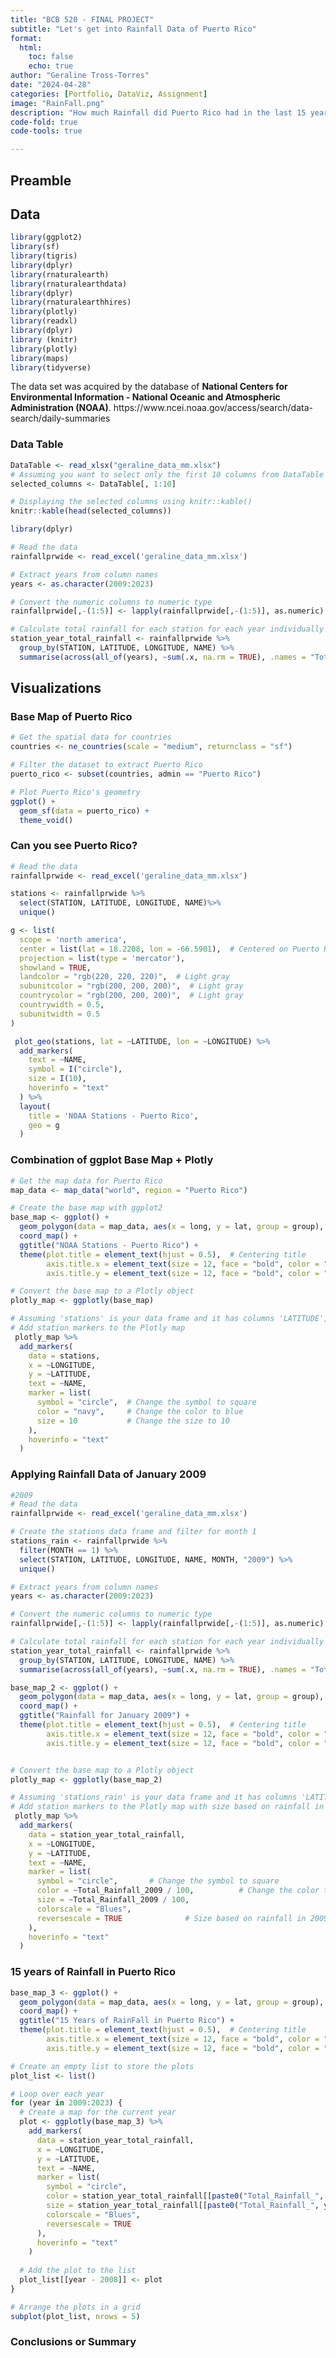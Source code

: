 ```yaml
---
title: "BCB 520 - FINAL PROJECT"
subtitle: "Let's get into Rainfall Data of Puerto Rico"
format:
  html:
    toc: false
    echo: true
author: "Geraline Tross-Torres"
date: "2024-04-28"
categories: [Portfolio, DataViz, Assignment]
image: "RainFall.png"
description: "How much Rainfall did Puerto Rico had in the last 15 years"
code-fold: true
code-tools: true

---
```


## Preamble

## Data

```r
library(ggplot2)
library(sf)
library(tigris)
library(dplyr)
library(rnaturalearth)
library(rnaturalearthdata)
library(dplyr)
library(rnaturalearthhires)
library(plotly)
library(readxl)
library(dplyr)
library (knitr)
library(plotly)
library(maps)
library(tidyverse)
```

The data set was acquired by the database of **National Centers for Environmental Information - National Oceanic and Atmospheric Administration (NOAA)**. https://www.ncei.noaa.gov/access/search/data-search/daily-summaries

### Data Table

```r
DataTable <- read_xlsx("geraline_data_mm.xlsx")
# Assuming you want to select only the first 10 columns from DataTable
selected_columns <- DataTable[, 1:10]

# Displaying the selected columns using knitr::kable()
knitr::kable(head(selected_columns))

```

```r
library(dplyr)

# Read the data
rainfallprwide <- read_excel('geraline_data_mm.xlsx')

# Extract years from column names
years <- as.character(2009:2023)

# Convert the numeric columns to numeric type
rainfallprwide[,-(1:5)] <- lapply(rainfallprwide[,-(1:5)], as.numeric)

# Calculate total rainfall for each station for each year individually
station_year_total_rainfall <- rainfallprwide %>%
  group_by(STATION, LATITUDE, LONGITUDE, NAME) %>%
  summarise(across(all_of(years), ~sum(.x, na.rm = TRUE), .names = "Total_Rainfall_{.col}"))
```

## Visualizations

### Base Map of Puerto Rico
```r
# Get the spatial data for countries
countries <- ne_countries(scale = "medium", returnclass = "sf")

# Filter the dataset to extract Puerto Rico
puerto_rico <- subset(countries, admin == "Puerto Rico")

# Plot Puerto Rico's geometry
ggplot() +
  geom_sf(data = puerto_rico) +
  theme_void()
```

### Can you see Puerto Rico?

```r
# Read the data
rainfallprwide <- read_excel('geraline_data_mm.xlsx')

stations <- rainfallprwide %>%
  select(STATION, LATITUDE, LONGITUDE, NAME)%>%
  unique()

g <- list(
  scope = 'north america',
  center = list(lat = 18.2208, lon = -66.5901),  # Centered on Puerto Rico
  projection = list(type = 'mercator'),
  showland = TRUE,
  landcolor = "rgb(220, 220, 220)",  # Light gray
  subunitcolor = "rgb(200, 200, 200)",  # Light gray
  countrycolor = "rgb(200, 200, 200)",  # Light gray
  countrywidth = 0.5,
  subunitwidth = 0.5
)

 plot_geo(stations, lat = ~LATITUDE, lon = ~LONGITUDE) %>%
  add_markers(
    text = ~NAME,
    symbol = I("circle"),
    size = I(10),
    hoverinfo = "text"
  ) %>%
  layout(
    title = 'NOAA Stations - Puerto Rico',
    geo = g
  )

```

### Combination of ggplot Base Map + Plotly

```r
# Get the map data for Puerto Rico
map_data <- map_data("world", region = "Puerto Rico")

# Create the base map with ggplot2
base_map <- ggplot() +
  geom_polygon(data = map_data, aes(x = long, y = lat, group = group), fill = "lightgray", color = "black") +
  coord_map() +
  ggtitle("NOAA Stations - Puerto Rico") +
  theme(plot.title = element_text(hjust = 0.5),  # Centering title
        axis.title.x = element_text(size = 12, face = "bold", color = "black"),  # Customizing x-axis label
        axis.title.y = element_text(size = 12, face = "bold", color = "black"))  # Customizing y-axis label

# Convert the base map to a Plotly object
plotly_map <- ggplotly(base_map)

# Assuming 'stations' is your data frame and it has columns 'LATITUDE', 'LONGITUDE', and 'NAME'
# Add station markers to the Plotly map
 plotly_map %>%
  add_markers(
    data = stations,
    x = ~LONGITUDE,
    y = ~LATITUDE,
    text = ~NAME,
    marker = list(
      symbol = "circle",  # Change the symbol to square
      color = "navy",     # Change the color to blue
      size = 10           # Change the size to 10
    ),
    hoverinfo = "text"
  ) 
```

### Applying Rainfall Data of January 2009

```r
#2009
# Read the data
rainfallprwide <- read_excel('geraline_data_mm.xlsx')

# Create the stations data frame and filter for month 1
stations_rain <- rainfallprwide %>%
  filter(MONTH == 1) %>%
  select(STATION, LATITUDE, LONGITUDE, NAME, MONTH, "2009") %>%
  unique()

# Extract years from column names
years <- as.character(2009:2023)

# Convert the numeric columns to numeric type
rainfallprwide[,-(1:5)] <- lapply(rainfallprwide[,-(1:5)], as.numeric)

# Calculate total rainfall for each station for each year individually
station_year_total_rainfall <- rainfallprwide %>%
  group_by(STATION, LATITUDE, LONGITUDE, NAME) %>%
  summarise(across(all_of(years), ~sum(.x, na.rm = TRUE), .names = "Total_Rainfall_{.col}"))

base_map_2 <- ggplot() +
  geom_polygon(data = map_data, aes(x = long, y = lat, group = group), fill = "lightgray", color = "black") +
  coord_map() +
  ggtitle("Rainfall for January 2009") +
  theme(plot.title = element_text(hjust = 0.5),  # Centering title
        axis.title.x = element_text(size = 12, face = "bold", color = "black"),  # Customizing x-axis label
        axis.title.y = element_text(size = 12, face = "bold", color = "black"))  # Customizing y-axis label


# Convert the base map to a Plotly object
plotly_map <- ggplotly(base_map_2)

# Assuming 'stations_rain' is your data frame and it has columns 'LATITUDE', 'LONGITUDE', 'NAME', and '2009'
# Add station markers to the Plotly map with size based on rainfall in 2009
 plotly_map %>%
  add_markers(
    data = station_year_total_rainfall,
    x = ~LONGITUDE,
    y = ~LATITUDE,
    text = ~NAME,
    marker = list(
      symbol = "circle",       # Change the symbol to square
      color = ~Total_Rainfall_2009 / 100,          # Change the color to blue
      size = ~Total_Rainfall_2009 / 100,
      colorscale = "Blues",
      reversescale = TRUE              # Size based on rainfall in 2009
    ),
    hoverinfo = "text"
  ) 
```

### 15 years of Rainfall in Puerto Rico

```r
base_map_3 <- ggplot() +
  geom_polygon(data = map_data, aes(x = long, y = lat, group = group), fill = "lightgray", color = "black") +
  coord_map() +
  ggtitle("15 Years of RainFall in Puerto Rico") +
  theme(plot.title = element_text(hjust = 0.5),  # Centering title
        axis.title.x = element_text(size = 12, face = "bold", color = "black"),  # Customizing x-axis label
        axis.title.y = element_text(size = 12, face = "bold", color = "black"))  # Customizing y-axis label

# Create an empty list to store the plots
plot_list <- list()

# Loop over each year
for (year in 2009:2023) {
  # Create a map for the current year
  plot <- ggplotly(base_map_3) %>%
    add_markers(
      data = station_year_total_rainfall,
      x = ~LONGITUDE,
      y = ~LATITUDE,
      text = ~NAME,
      marker = list(
        symbol = "circle",
        color = station_year_total_rainfall[[paste0("Total_Rainfall_", year)]] / 100,
        size = station_year_total_rainfall[[paste0("Total_Rainfall_", year)]] / 100,
        colorscale = "Blues",
        reversescale = TRUE
      ),
      hoverinfo = "text"
    )
  
  # Add the plot to the list
  plot_list[[year - 2008]] <- plot
}

# Arrange the plots in a grid
subplot(plot_list, nrows = 5)


```

### Conclusions or Summary
